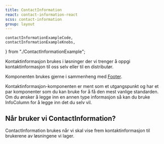 ```yaml
---
title: ContactInformation
react: contact-information-react
scss: contact-information
group: layout
---
```


    contactInformationExampleCode,
    contactInformationExampleKnobs,
} from "./ContactInformationExample";

<Ingress>
    Kontaktinformasjon brukes i løsninger der vi trenger å oppgi kontaktinformasjon til oss selv eller til en
    distributør.
</Ingress>

<ComponentExample
    scrollable
    component={ContactInformationExample}
    codeExample={contactInformationExampleCode}
    knobs={contactInformationExampleKnobs}
/>

Komponenten brukes gjerne i sammenheng med [Footer](/komponenter/footer).

Kontaktinformasjon-komponenten er ment som et utgangspunkt og har et par komponenter som du kan bruke for å få den mest vanlige standarden. Om du ønsker å legge inn en annen type informasjon så kan du bruke InfoColumn for å legge inn det du selv vil.

## Når bruker vi ContactInformation?

ContactInformation brukes når vi skal vise frem kontaktinformasjon til brukerene av løsningene vi lager.
